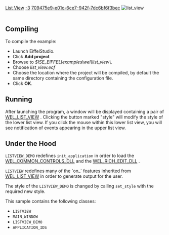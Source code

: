 [[Property:title|List View]]
[[Property:weight|-3]]
[[Property:uuid|709475e9-e01c-6ce7-942f-7dc6bf6f3bec]]
[[Image:list-view|list_view]]  <br/>
<br/>

==Compiling==

To compile the example: 
* Launch EiffelStudio. 
* Click '''Add project'''
* Browse to ''$ISE_EIFFEL\examples\wel\list_view\''. 
* Choose ''list_view.ecf''
* Choose the location where the project will be compiled, by default the same directory containing the configuration file. 
* Click '''OK'''. 

==Running==
After launching the program, a window will be displayed containing a pair of [[ref:libraries/wel/reference/wel_list_view_chart|WEL_LIST_VIEW]] . Clicking the button marked "style" will modify the style of the lower list view. If you click the mouse within this lower list view, you will see notification of events appearing in the upper list view. 
==Under the Hood==

<code>LISTVIEW_DEMO</code> redefines <code>init_application</code> in order to load the [[ref:libraries/wel/reference/wel_common_controls_dll_chart|WEL_COMMON_CONTROLS_DLL]]  and the [[ref:libraries/wel/reference/wel_rich_edit_dll_chart|WEL_RICH_EDIT_DLL]] .

<code>LISTVIEW</code> redefines many of the `on_` features inherited from [[ref:libraries/wel/reference/wel_list_view_chart|WEL_LIST_VIEW]]  in order to generate output for the user.

The style of the <code>LISTVIEW_DEMO</code> is changed by calling <code>set_style</code> with the required new style.

This sample contains the following classes: 
* <code>LISTVIEW</code>
* <code>MAIN_WINDOW</code>
* <code>LISTVIEW_DEMO</code>
* <code>APPLICATION_IDS</code>

{{seealso|<br/>
WEL_LIST_VIEW }}





